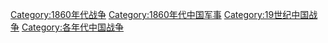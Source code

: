 [[Category:1860年代战争|Category:1860年代战争]]
[[Category:1860年代中国军事|Category:1860年代中国军事]]
[[Category:19世纪中国战争|Category:19世纪中国战争]]
[[Category:各年代中国战争|Category:各年代中国战争]]